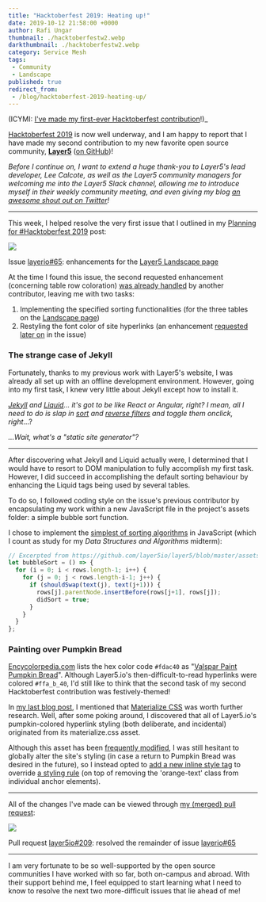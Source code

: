 ```yaml
---
title: "Hacktoberfest 2019: Heating up!"
date: 2019-10-12 21:58:00 +0000
author: Rafi Ungar
thumbnail: ./hacktoberfestw2.webp
darkthumbnail: ./hacktoberfestw2.webp
category: Service Mesh
tags:
 - Community
 - Landscape
published: true
redirect_from:
 - /blog/hacktoberfest-2019-heating-up/
---
```




<BlogWrapper>

(ICYMI: [I've made my first-ever Hacktoberfest contribution](https://raungar.wordpress.com/2019/10/02/hacktoberfest-2019-documenting-my-first-ever-hacktoberfest-contribution/)!)_

[Hacktoberfest 2019](https://hacktoberfest.digitalocean.com/) is now well underway, and I am happy to report that I have made my second contribution to my new favorite open source community, [**Layer5**](https://layer5.io/) ([on GitHub](https://github.com/layer5io))!

_Before I continue on, I want to extend a huge thank-you to Layer5's lead developer, Lee Calcote, as well as the Layer5 community managers for welcoming me into the Layer5 Slack channel, allowing me to introduce myself in their weekly community meeting, and even giving my blog [an awesome shout out on Twitter](https://twitter.com/layer5/status/1180317604168306688?s=12)!_

* * *

This week, I helped resolve the very first issue that I outlined in my [Planning for #Hacktoberfest 2019](https://raungar.wordpress.com/2019/09/27/planning-for-hacktoberfest-2019/) post:

[![](https://raungar.files.wordpress.com/2019/10/image-4.webp?w=1024)](https://raungar.files.wordpress.com/2019/10/image-4.webp?w=1024)

Issue [layerio#65](https://github.com/layer5io/layer5/issues/65): enhancements for the [Layer5 Landscape page](https://layer5.io/landscape)

At the time I found this issue, the second requested enhancement (concerning table row coloration) [was already handled](https://github.com/layer5io/layer5/commit/b313268cb578e762d1212c9910b522af2869b57b) by another contributor, leaving me with two tasks:

1. Implementing the specified sorting functionalities (for the three tables on the [Landscape page](https://layer5.io/landscape))
2. Restyling the font color of site hyperlinks (an enhancement [requested later on](https://github.com/layer5io/layer5/issues/65#issuecomment-483912458) in the issue)

### The strange case of Jekyll

Fortunately, thanks to my previous work with Layer5's website, I was already all set up with an offline development environment. However, going into my first task, I knew very little about Jekyll except how to install it.

_[Jekyll](https://jekyllrb.com/) and [Liquid](https://shopify.github.io/liquid/)... it's got to be like React or Angular, right? I mean, all I need to do is slap in [sort](https://shopify.github.io/liquid/filters/sort/) and [reverse filters](https://shopify.github.io/liquid/filters/reverse/) and toggle them onclick, right_...?

_...Wait, what's a "static site generator"?_

* * *

After discovering what Jekyll and Liquid actually were, I determined that I would have to resort to DOM manipulation to fully accomplish my first task. However, I did succeed in accomplishing the default sorting behaviour by enhancing the Liquid tags being used by several tables.

To do so, I followed coding style on the issue's previous contributor by encapsulating my work within a new JavaScript file in the project's assets folder: a simple bubble sort function.

I chose to implement the [simplest of sorting algorithms](https://github.com/layer5io/layer5/blob/master/assets/js/table-sort.js#L13) in JavaScript (which I count as study for my _Data Structures and Algorithms_ midterm):


```js
// Excerpted from https://github.com/layer5io/layer5/blob/master/assets/js/table-sort.js
let bubbleSort = () => {
  for (i = 0; i < rows.length-1; i++) {
    for (j = 0; j < rows.length-i-1; j++) {
      if (shouldSwap(text(j), text(j+1))) {
        rows[j].parentNode.insertBefore(rows[j+1], rows[j]);
        didSort = true;
      }
    }
  }
};
```

### Painting over Pumpkin Bread

[Encycolorpedia.com](https://encycolorpedia.com) lists the hex color code `#fdac40` as "[Valspar Paint Pumpkin Bread](https://encycolorpedia.com/fdac40)". Although Layer5.io's then-difficult-to-read hyperlinks were colored `#ffa_b_40`, I'd still like to think that the second task of my second Hacktoberfest contribution was festively-themed!

In [my last blog post](https://raungar.wordpress.com/2019/10/02/hacktoberfest-2019-documenting-my-first-ever-hacktoberfest-contribution/), I mentioned that [Materialize CSS](https://materializecss.com) was worth further research. Well, after some poking around, I discovered that all of Layer5.io's pumpkin-colored hyperlink styling (both deliberate, and incidental) originated from its materialize.css asset.

Although this asset has been [frequently modified](https://github.com/layer5io/layer5/commits/master/assets/css/materialize.css), I was still hesitant to globally alter the site's styling (in case a return to Pumpkin Bread was desired in the future), so I instead opted to [add a new inline style tag](https://github.com/layer5io/layer5/pull/209/files#diff-48443fc170100677376b7ee11324494b) to override [a styling rule](https://github.com/layer5io/layer5/blob/master/assets/css/materialize.css#L5149) (on top of removing the 'orange-text' class from individual anchor elements).

* * *

All of the changes I've made can be viewed through [my (merged) pull request](https://github.com/layer5io/layer5/pull/209):

[![](https://raungar.files.wordpress.com/2019/10/image-6.webp?w=1024)](https://raungar.files.wordpress.com/2019/10/image-6.webp?w=1024)

Pull request [layer5io#209](https://github.com/layer5io/layer5/pull/209): resolved the remainder of issue [layerio#65](https://github.com/layer5io/layer5/issues/65)

* * *

I am very fortunate to be so well-supported by the open source communities I have worked with so far, both on-campus and abroad. With their support behind me, I feel equipped to start learning what I need to know to resolve the next two more-difficult issues that lie ahead of me!


</BlogWrapper>

